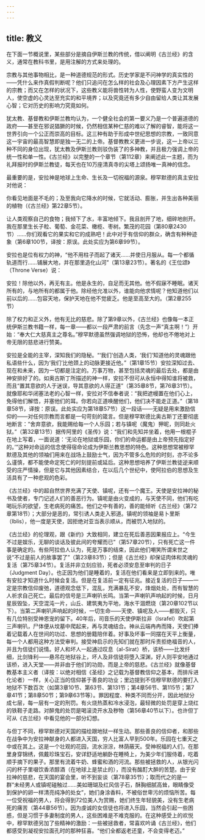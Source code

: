 ```yaml
---
---
---
```

title: 教义
---




在下面一节概说里，某些部分是摘自伊斯兰教的传统，借以阐明《古兰经》的含义，通常在教科书里，是用注解的方式来处理的。

宗教与其他事物相比，是一种道德规范的形式。历史学家是不问神学的真实性的——凭什么来作真假判断呢？他们只追问在怎么样的社会及心理因素下方产生这样的宗教；而又在怎样的状况下，这些教义能将兽性转为人性，使野蛮人变为文明人，使空虚的心灵达至充实的和平境界；以及究竟还有多少自由留给人类让其发展心智；它对历史的影响力究竟如何。

犹太教、基督教和伊斯兰教均认为，一个健全社会的第一要义乃是一个普遍道德的政府——甚至在邪说猖獗的时候，仍然相信某种仁慈的难以了解的睿智，能将这一世界引向一个公正而崇高的目标。这三种有助于形成中世纪思想的宗教，一致同意这一宇宙的最高智慧即是独一无二的上帝。基督教教义更进一步说，这一上帝以三种不同的身位出现，犹太教及伊斯兰教则驳伪装了的多神教，并且极力强调上帝的统一性和单一性。《古兰经》以完整的一个章节（第112章）来阐述此一主题，而为礼拜报时的伊斯兰教徒，每天也在10万座清真寺的尖塔上颂扬唯一真神的信念。

最重要的是，安拉神是地球上生命、生长及一切祝福的源泉。穆罕默德的真主安拉对他说：

你看见地面是不毛的；及至我向它降水的时候，它就活动、膨胀，并生出各种美丽的植物（《古兰经》第22章5节）。

让人类观察自己的食物；我倾下了水，丰富地倾下。我且剖开了地，细碎地剖开。我在那里生长子粒、葡萄、金花菜、橄榄、枣树。繁茂的花园（第80章2430节）……你们观看它的果实和它的成熟吧！此中对于有信仰的群众，确含有种种迹象（第6章100节，译按：原误。此处实应为第6章99节）。



安拉也是位有权力的神，“他不用柱子而起了诸天……并使日月服从。每一个都循轨道而行……铺展大地，并在那里造化山河”（第13章23节）。著名的《王位颂》（Throne Verse）说：

安拉！除他以外，再无有主。他是永生的，自足而无其他。他不假寐不睡眠。诸天所有的，与地所有的都属于他。除经他允准以外，谁能向他求情呢？他知道他们以前以后的……包容天地，保护天地在他不觉疲乏。他是至高至大的。（第2章255节）



除了权力和正义外，他有无比的慈悲。除了第9章以外，《古兰经》也像每一本正统伊斯兰教书籍一样，每一章——都以一段严肃的前言（先念一声“真主啊！”）开始：“奉大仁大慈真主之尊名。”穆罕默德虽然强调地狱的恐怖，他却也不倦地对上帝无限的慈悲进行赞美。

安拉是全能的主宰，深知我们的隐秘。“‘我们’创造人类，‘我们’知道他的灵魂跟他私语些什么，因为‘我们’比他颈上的动脉更接近他。”（第1章15节）安拉深知过去、现在和未来，因为一切都是注定的。万事万物，甚至包括灵魂的最后去处，都是由神安排好了的。如奥古斯丁所描述的神一样，安拉不但可从永恒中得知谁将被救，而且“置其意欲的人于迷误，导其意欲的人得正道”（第35章8节，第76章31节）。就像耶和华闭塞法老的心智一样，安拉对不信奉者说：“我把遮幔置在他们心上，免得他们解悟，并塞他们的耳。你若向正道唤醒他们，他们决不能走正道。”（第18章58节，译按：原误。此处实应为第18章57节）这一段话——无疑是用来激励信仰的——对任何宗教而言都是一句苛刻的箴言。但是穆罕默德比奥古斯丁还要彻底地断言：“舍弃意欲，我能赐给每一个人乐园；若与镇呢（魔鬼）狎昵，则同赴火狱。”（第32章13节）据传阿里的《圣传》说：“我们和先知并坐着，他用一根棍子在地上写着，一面说道：‘无论在地狱或乐园，你们的命运都是由上帝预先指定好的。’”这种对命运的信念使得宿命论成为伊斯兰教思想的特色。这种思想常被穆罕默德及其他的领袖们用来在战场上鼓励士气，因为不管多么危险的时刻，亦不论多么谨慎，都不能使命定死亡的时刻提前或延后。这种思想培养了伊斯兰教徒逆来顺受的庄严情操，但是它与其他因素结合，在以后几个世纪中，使阿拉伯的思想及生活具有了一种悲观的色彩。

《古兰经》中的超自然世界充满了天使、镇呢，还有一个魔王。天使是安拉神的秘书及使者，专门记述人们的善恶行为。镇呢是由火变成的，与天使不同，他们有吃喝玩乐的欲望，生老病死的痛苦。他们之中有善的，善的能倾听《古兰经》（第72章第18节）；大部分是恶的，常引诱人类走入邪道。镇呢的领袖是易卜里斯（Iblis），他一度是天使，因拒绝对亚当表示顺从，而被罚入地狱的。

《古兰经》的伦理观，跟《新约》大致相同，建立在死后善恶因果报应上。“今生不过是娱乐，无聊的谈话及彼此间的夸耀而已”（第57章20节），只有死亡这一件事是确定的。有些阿拉伯人认为，死是万事的结束，因此他们嘲笑所谓来世之说“不过是前人的故事罢了”（第23章83节）；但是《古兰经》却保证肉体和灵魂的复活（第75章34节）。复活并非立刻应验，死者必须安息至审判的日子（Judgment Day）。也正因为他们是睡着的，复活在他们看来是立即到来的。唯有安拉才知道什么时候会复活。但是在复活前一定有征兆。接近复活的日子——一定是宗教信仰废弛，道德观念低下，混乱，充满暴乱不安，烽烟处处，而有智慧的人祈求自己死亡。最后的信号是三声喇叭长鸣。当第一声喇叭声响起的时候，日月星辰毁坠，天空混沌一片，山丘、建筑夷为平地，海水干涸燃烧（第20章102节以下）。当第二声喇叭声响起的时候，一切生命——天使、镇呢及人——都毁灭，只有几位特别受神恩宠的留下。40年后，司音乐的天使伊斯拉非（Israfel）吹起第三声喇叭，尸体便从坟墓中爬起来，再与灵魂结合。神从云端冉冉而降，天使们捧着记载着人在世间的功过、思想的册籍陪伴着。好事及坏事一同摆在天平上衡量，每一个人都用这种方法受审判。接受神启示的先知们就在那时斥责拒绝福音的人，并且为信徒们说情。好人和坏人一起通过叹息（al-Sirat）桥，该桥——比发纤细，比剑锋利——悬吊在地狱谷上，坏人及非信徒将堕入深渊，好人则平安地通过该桥，进入天堂——并非由于他们的功勋，而是上帝的慈悲。《古兰经》就像基督教基本主义者（译按：以绝对相信《圣经》之记载为基督教信仰之基本，而排斥进化论者）一样，关心正当的信仰甚于善良的功业；里边提到不信穆罕默德的要打入地狱不下数百次（如第3章10节、第63节、第131节；第4章56节、第115节；第7章41节；第8章50节；第9章63节等）。罪因程度、种类不同而分开，因此地狱分成七层，每一层有一定的刑罚。有火烧热蒸和冷水浸泡，最轻微的处罚是穿上烧红的铁鞋子走路。对醉鬼的处罚是喝滚烫开水及秽物（第56章40节以下）。也许但丁可从《古兰经》中看见他的一部分幻想。

与但丁不同，穆罕默德对天国的描绘跟地狱一样生动。那些善良的信仰者，和那些在战争中为安拉神献身的人都进入天国，穷人比富人早到500年。乐园在七重天之中或在其上。这是一个壮观的花园，流水淙淙，林荫蔽天。受神祝福的人们，在那里身穿锦绣，佩戴珍珠宝石，安详舒适地躺卧在睡椅上，为美少年们服侍着，吃着顺手摘下的果子。那里有流着牛奶、蜂蜜和酒的河流。那些被拯救的人，从银光闪闪的杯子里啜饮香浓醇酒（在地球上是禁止的），而没有酩酊大醉的苦楚。由于安拉神的慈悲，在天国的宴会里，听不到妄谈（第78章35节）；取而代之的是一群“未经男人或镇呢碰触过……美如珊瑚及红风信子石，酥胸细腻高耸，眼睛像受到保护的卵一样清亮纯净的处女”，她们身涂香料，不被俗世卑污的烦恼所苦。每一位受祝福的男人，将会得到72位美人为赏赐，她们终生年轻貌美，没有生老病死的痛苦（第44章56节）。因为虔诚的女信徒也将进入乐园，当然会引起一些困惑，但是习惯于多妻制度的男人，这些困难是不难克服的。在这种感受上的欢悦中，穆罕默德另加了些精神的激励：一些被拯救者，常喜欢吟诵《古兰经》，他们都感受到凝视安拉面孔时的那种狂喜。“他们全都返老还童，不会变得老迈。”
